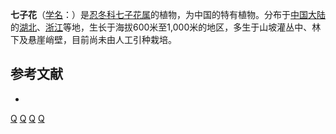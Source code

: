 {{Speciesbox 
| taxon =  Heptacodium miconioides
| image = Heptacodium miconioides - in Mount Auburn Cemetery.JPG
| status = NE
| status_system = IUCN3.1
| authority =  Rehd.
}}

'''七子花'''（[[学名|学名]]：{{lang|la|''Heptacodium miconioides''}}）是[[忍冬科|忍冬科]][[七子花属|七子花属]]的植物，为中国的特有植物。分布于[[中国大陆|中国大陆]]的[[湖北|湖北]]、[[浙江|浙江]]等地，生长于海拔600米至1,000米的地区，多生于山坡灌丛中、林下及悬崖峭壁，目前尚未由人工引种栽培。

== 参考文献 ==
<div class="references-small">
* {{cite web| url =http://www.bioinfo.cn/db05/KmzwSpecies.php?action=view&id=3425| title =七子花| work =《中国高等植物数据库全库》| publisher =中国科学院微生物研究所| author =昆明植物研究所| accessdate =2009-02-19| deadurl =yes| archiveurl =https://web.archive.org/web/20160305051848/http://www.bioinfo.cn/db05/KmzwSpecies.php?action=view&id=3425| archivedate =2016-03-05}}
</div>
{{Taxonbar|from=Q140334}}

[[Category:七子花属|Q]]
[[Category:浙江植物|Q]]
[[Category:湖北植物|Q]]
[[Category:中國特有植物|Q]]